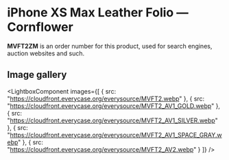 
# iPhone XS Max Leather Folio — Cornflower

<Callout type='info' emoji='👉🏻'>**MVFT2ZM** is an order number for this product, used for search engines, auction websites and such.</Callout>

## Image gallery

<LightboxComponent
    images={[
      {
        src: "https://cloudfront.everycase.org/everysource/MVFT2.webp"
      },
      {
        src: "https://cloudfront.everycase.org/everysource/MVFT2_AV1_GOLD.webp"
      },
      {
        src: "https://cloudfront.everycase.org/everysource/MVFT2_AV1_SILVER.webp"
      },
      {
        src: "https://cloudfront.everycase.org/everysource/MVFT2_AV1_SPACE_GRAY.webp"
      },
      {
        src: "https://cloudfront.everycase.org/everysource/MVFT2_AV2.webp"
      }
    ]}
  />
